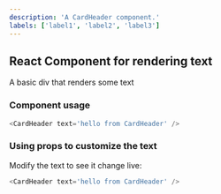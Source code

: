 ---
description: 'A CardHeader component.'
labels: ['label1', 'label2', 'label3']
---


## React Component for rendering text

A basic div that renders some text

### Component usage

```js
<CardHeader text='hello from CardHeader' />
```

### Using props to customize the text

Modify the text to see it change live:

```js live
<CardHeader text='hello from CardHeader' />
```

